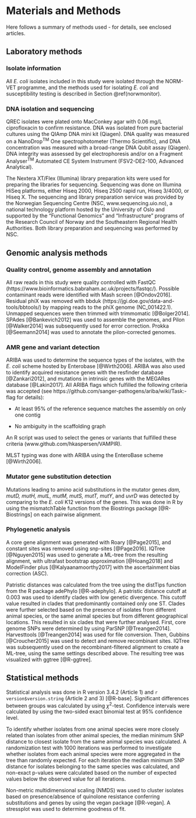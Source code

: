 # Materials and Methods

Here follows a summary of methods used - for details, see enclosed articles.

<!-- Chapter 1  -->
## Laboratory methods

### Isolate information
All _E. coli_ isolates included in this study were isolated through the NORM-VET programme, and the methods used for isolating _E. coli_ and susceptibility testing is described in Section \@ref(norwmonitor).

### DNA isolation and sequencing
QREC isolates were plated onto MacConkey agar with 0.06 mg/L ciprofloxacin to confirm resistance. DNA was isolated from pure bacterial cultures using the QIAmp DNA mini kit (Qiagen). DNA quality was measured on a NanoDrop^TM^ One spectrophotometer (Thermo Scientific), and DNA concentration was measured with a broad-range DNA Qubit assay (Qiagen). DNA integrity was assessed by gel electrophoresis and/or on a Fragment Analyser^TM^ Automated CE System Instrument (FSV2-DE2-100, Advanced Analytical).

The Nextera XT/Flex (Illumina) library preparation kits were used for preparing the libraries for sequencing. Sequencing was done on Illumina HiSeq platforms, either Hiseq 2000, Hiseq 2500 rapid run, Hiseq 3/4000, or Hiseq X. The sequencing and library preparation service was provided by the Norwegian Sequencing Centre (NSC, www.sequencing.uio.no), a national technology platform hosted by the University of Oslo and supported by the "Functional Genomics" and "Infrastructure" programs of the Research Council of Norway and the Southeastern Regional Health Authorities. Both library preparation and sequencing was performed by NSC.

<!-- Chapter 2  -->
## Genomic analysis methods
### Quality control, genome assembly and annotation
All raw reads in this study were quality controlled with FastQC (https://www.bioinformatics.babraham.ac.uk/projects/fastqc/). Possible contaminant reads were identified with Mash screen [@Ondov2016]. Residual phiX was removed with bbduk (https://jgi.doe.gov/data-and-tools/bbtools/) by mapping reads to the phiX genome (NC_001422.1). Unmapped sequences were then trimmed with trimmomatic [@Bolger2014]. SPAdes [@Bankevich2012] was used to assemble the genomes, and Pilon [@Walker2014] was subsequently used for error correction. Prokka [@Seemann2014] was used to annotate the pilon-corrected genomes. 

### AMR gene and variant detection {#aribaflag}
ARIBA was used to determine the sequence types of the isolates, with the _E. coli_ scheme hosted by Enterobase [@Wirth2006].
ARIBA was also used to identify acquired resistance genes with the resfinder database [@Zankari2012], and mutations in intrinsic genes with the MEGARes database [@Lakin2017]. All ARIBA flags which fulfilled the following criteria was accepted (see https://github.com/sanger-pathogens/ariba/wiki/Task:-flag for details):

- At least 95% of the reference sequence matches the assembly on only one contig

- No ambiguity in the scaffolding graph

An R script was used to select the genes or variants that fulfilled these criteria (www.github.com/hkaspersen/VAMPIR).

MLST typing was done with ARIBA using the EnteroBase scheme [@Wirth2006].


### Mutator gene substitution detection
Mutations leading to amino acid substitutions in the mutator genes _dam, mutD, mutH, mutL, mutM, mutS, mutT, mutY_, and _uvrD_ was detected by comparing to the _E. coli_ K12 versions of the genes. This was done in R by using the mismatchTable function from the Biostrings package [@R-Biostrings] on each pairwise alignment.


### Phylogenetic analysis
A core gene alignment was generated with Roary [@Page2015], and constant sites was removed using snp-sites [@Page2016]. IQTree [@Nguyen2015] was used to generate a ML-tree from the resulting alignment, with ultrafast bootstrap approximation [@Hoang2018] and ModelFinder plus [@Kalyaanamoorthy2017] with the ascertainment bias correction (ASC).

Patristic distances was calculated from the tree using the distTips function from the R package adePhylo [@R-adephylo]. A patristic distance cutoff at 0.003 was used to identify clades with low genetic divergence. This cutoff value resulted in clades that predominantly contained only one ST. Clades were further selected based on the presence of isolates from different animal species, or the same animal species but from different geographical locations. This resulted in six clades that were further analysed. First, core genome SNPs were determined by using ParSNP [@Treangen2014]. Harvesttools [@Treangen2014] was used for file conversion. Then, Gubbins [@Croucher2015] was used to detect and remove recombinant sites. IQTree was subsequently used on the recombinant-filtered alignment to create a ML-tree, using the same settings described above. The resulting tree was visualized with ggtree [@R-ggtree]. 


<!-- Chapter 3 -->
## Statistical methods
Statistical analysis was done in R version 3.4.2 (Article 1) and `r version$version.string` (Article 2 and 3) [@R-base].
Significant differences between groups was calculated by using $\chi$^2^-test. Confidence intervals were calculated by using the two-sided exact binomial test at 95% confidence level.

To identify whether isolates from one animal species were more closely related than isolates from other animal species, the median minimum SNP distance to closest isolate from the same animal species was calculated. A randomization test with 1000 iterations was performed to investigate whether isolates from each animal species were more aggregated in the tree than randomly expected. For each iteration the median minimum SNP distance for isolates belonging to the same species was calculated, and non-exact p-values were calculated based on the number of expected values below the observed value for all iterations. 

Non-metric multidimensional scaling (NMDS) was used to cluster isolates based on presence/absence of quinolone resistance conferring substitutions and genes by using the vegan package [@R-vegan]. A stressplot was used to determine goodness of fit.